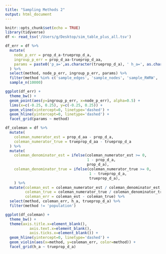 ```yaml
---
title: "Sampling Methods 2"
output: html_document
---
```


```r
knitr::opts_chunk$set(echo = TRUE)
library(tidyverse)
df <- read_tsv('/Users/g/Desktop/sim_table_plus_all.tsv')
```

```r
df_err = df %>%
  mutate(
    node_p_err = prop_d_a-trueprop_d_a,
    ingroup_p_err = prop_d_aa-trueprop_d_aa,
    params = paste0('p_a=',as.character(trueprop_d_a), ' h_a=', as.character(h_a))
  ) %>%
  select(method, node_p_err, ingroup_p_err, params) %>%
  filter(method %in% c('sample_edges', 'sample_nodes', 'sample_RWRW', 'sample_random_walk')) %>%
  sample_n(10000)

ggplot(df_err) +
  theme_bw() +
  geom_point(aes(y=ingroup_p_err, x=node_p_err), alpha=0.5) +
  lims(x=c(-0.25, 0.25), y=c(-0.25, 0.25)) +
  geom_vline(xintercept=0, linetype='dashed') +
  geom_hline(yintercept=0, linetype='dashed') +
  facet_grid(params ~ method)
```


```r
df_coleman = df %>%
  mutate(
    coleman_numerator_est = prop_d_aa - prop_d_a,
    coleman_numerator_true = trueprop_d_aa - trueprop_d_a
  ) %>%
  mutate(
    coleman_denominator_est = ifelse(coleman_numerator_est >= 0,
                                     1 - prop_d_a,
                                     prop_d_a),
    coleman_denominator_true = ifelse(coleman_numerator_true >= 0,
                                      1 - trueprop_d_a,
                                      trueprop_d_a),
    ) %>%
  mutate(coleman_est = coleman_numerator_est / coleman_denominator_est,
         coleman_true = coleman_numerator_true / coleman_denominator_true,
         coleman_err = coleman_est - coleman_true) %>%
  select(method, coleman_err, h_a, trueprop_d_a) %>%
  filter(method != 'population')

ggplot(df_coleman) + 
  theme_bw() + 
  theme(axis.title.x=element_blank(),
           axis.text.x=element_blank(),
           axis.ticks.x=element_blank()) +
  geom_hline(yintercept=0, linetype='dashed') + 
  geom_violin(aes(x=method, y=coleman_err, color=method)) +
  facet_grid(h_a ~ trueprop_d_a)
```